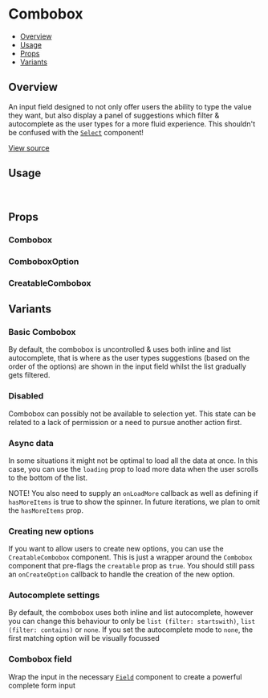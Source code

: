 

<Meta of={ComboboxStories} />

# Combobox

- [Overview](#overview)
- [Usage](#usage)
- [Props](#props)
- [Variants](#variants)

## Overview

An input field designed to not only offer users the ability to type the value they want,
but also display a panel of suggestions which filter & autocomplete as the user types for a
more fluid experience. This shouldn't be confused with the [`Select`](/docs/design-system-components-select--basic)
component!

[View source](https://github.com/strapi/design-system/tree/main/packages/strapi-design-system/src/Combobox)

<Canvas of={ComboboxStories.Base} />

## Usage

```js
import { Combobox, ComboboxOption, CreatableCombobox } from '@strapi/design-system';
```

## Props

### Combobox

<ArgsTable of={Combobox} />

### ComboboxOption

<ArgsTable of={ComboboxOption} />

### CreatableCombobox

<ArgsTable of={CreatableCombobox} />

## Variants

### Basic Combobox

By default, the combobox is uncontrolled & uses both inline and list autocomplete, that is where as the user types suggestions
(based on the order of the options) are shown in the input field whilst the list gradually gets filtered.

<Canvas of={ComboboxStories.Base} />

### Disabled

Combobox can possibly not be available to selection yet. This state can be related to a lack of permission or a need
to pursue another action first.

<Canvas of={ComboboxStories.Disabled} />

### Async data

In some situations it might not be optimal to load all the data at once. In this case,
you can use the `loading` prop to load more data when the user scrolls to the bottom of the list.

NOTE! You also need to supply an `onLoadMore` callback as well as defining if `hasMoreItems`
is true to show the spinner. In future iterations, we plan to omit the `hasMoreItems` prop.

<Canvas of={ComboboxStories.Loading} />

### Creating new options

If you want to allow users to create new options, you can use the `CreatableCombobox` component. This is
just a wrapper around the `Combobox` component that pre-flags the `creatable` prop as `true`. You should
still pass an `onCreateOption` callback to handle the creation of the new option.

<Canvas of={ComboboxStories.Creatable} />

### Autocomplete settings

By default, the combobox uses both inline and list autocomplete, however you can change this behaviour
to only be `list (filter: startswith)`, `list (filter: contains)` or `none`. If you set the autocomplete mode to `none`, the first matching option will
be visually focussed

<Canvas of={ComboboxStories.Autocomplete} />

### Combobox field

Wrap the input in the necessary [`Field`](https://github.com/strapi/design-system/tree/main/packages/strapi-design-system/src/Field) component to create a powerful complete form input

<Canvas of={ComboboxStories.WithField} />
